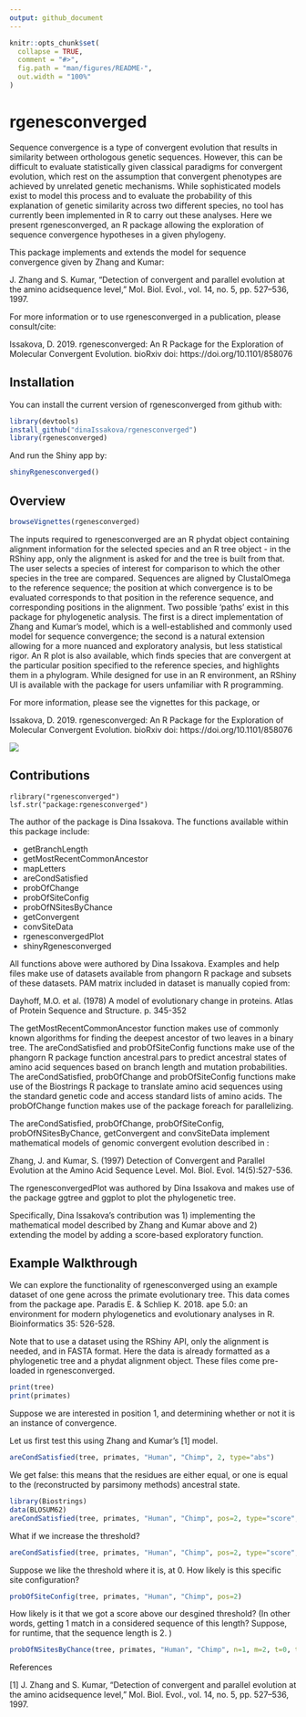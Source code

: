 ```yaml
---
output: github_document
---
```


<!-- README.md is generated from README.Rmd. Please edit that file -->

```r
knitr::opts_chunk$set(
  collapse = TRUE,
  comment = "#>",
  fig.path = "man/figures/README-",
  out.width = "100%"
)
```

# rgenesconverged

<!-- badges: start -->
<!-- badges: end -->


Sequence convergence is a type of convergent evolution that results in similarity between orthologous genetic sequences. However, this can be difficult to evaluate statistically given classical paradigms for convergent evolution, which rest on the assumption that convergent phenotypes are achieved by unrelated genetic mechanisms. While sophisticated models exist to model this process and to evaluate the probability of this explanation of genetic similarity across two different species, no tool has currently been implemented in R to carry out these analyses. Here we present rgenesconverged, an R package allowing the exploration of sequence convergence hypotheses in a given phylogeny. 

This package implements and extends the model for sequence convergence given by Zhang and Kumar: 

 J. Zhang and S. Kumar, “Detection of convergent and parallel evolution at the amino acidsequence level,” Mol.  Biol.  Evol., vol.  14, no.  5, pp.  527–536, 1997.
 
 For more information or to use rgenesconverged in a publication, please consult/cite: 
 
Issakova, D. 2019. rgenesconverged: An R Package for the Exploration of Molecular Convergent Evolution. bioRxiv doi: https://doi.org/10.1101/858076

## Installation

You can install the current version of rgenesconverged from github with:

``` r
library(devtools)
install_github("dinaIssakova/rgenesconverged")
library(rgenesconverged)
```
And run the Shiny app by:
``` r
shinyRgenesconverged()
```


## Overview

``` r
browseVignettes(rgenesconverged)
```
The inputs required to rgenesconverged are an R phydat object containing alignment information for the selected species and an R tree object - in the RShiny app, only the alignment is asked for and the tree is built from that. The user selects a species of interest for comparison to which the other species in the tree are compared. Sequences are aligned by ClustalOmega to the reference sequence; the position at which convergence is to be evaluated corresponds to that position in the reference sequence, and corresponding positions in the alignment. 
Two possible 'paths' exist in this package for phylogenetic analysis. The first is a direct implementation of Zhang and Kumar's model, which is a well-established and commonly used model for sequence convergence; the second is a natural extension allowing for a more nuanced and exploratory analysis, but less statistical rigor. An R plot is also available, which finds species that are convergent at the particular position specified to the reference species, and highlights them in a phylogram. 
While designed for use in an R environment, an RShiny UI is available with the package for users unfamiliar with R programming. 

For more information, please see the vignettes for this package, or 

Issakova, D. 2019. rgenesconverged: An R Package for the Exploration of Molecular Convergent Evolution. bioRxiv doi: https://doi.org/10.1101/858076

![](./inst/extdata/ISSAKOVA_D_A1.png)

## Contributions

``` 
rlibrary("rgenesconverged")
lsf.str("package:rgenesconverged")
```

The author of the package is Dina Issakova. The functions available within this package include:

- getBranchLength
- getMostRecentCommonAncestor
- mapLetters
- areCondSatisfied
- probOfChange
- probOfSiteConfig
- probOfNSitesByChance
- getConvergent
- convSiteData
- rgenesconvergedPlot
- shinyRgenesconverged

All functions above were authored by Dina Issakova. Examples and help files make use of datasets available from phangorn R package and subsets of these datasets. PAM matrix included in dataset is manually copied from:

Dayhoff, M.O. et al. (1978) A model of evolutionary change in proteins. Atlas of Protein Sequence and Structure. p. 345-352


The getMostRecentCommonAncestor function makes use of commonly known algorithms for finding the deepest ancestor of two leaves in a binary tree. The areCondSatisfied and probOfSiteConfig functions make use of the phangorn R package function ancestral.pars to predict ancestral states of amino acid sequences based on branch length and mutation probabilities. The areCondSatisfied, probOfChange and probOfSiteConfig functions make use of the Biostrings R package to translate amino acid sequences using the standard genetic code and access standard lists of amino acids. The probOfChange function makes use of the package foreach for parallelizing.

The areCondSatisfied, probOfChange, probOfSiteConfig, probOfNSitesByChance, getConvergent and convSiteData implement mathematical models of genomic convergent evolution described in : 

Zhang, J. and Kumar, S. (1997) Detection of Convergent and Parallel Evolution at the Amino Acid Sequence Level. Mol. Biol. Evol. 14(5):527-536. 

The rgenesconvergedPlot was authored by Dina Issakova and makes use of the package ggtree and ggplot to plot the phylogenetic tree. 

Specifically, Dina Issakova's contribution was 1) implementing the mathematical model described by Zhang and Kumar above and 2) extending the model by adding a score-based exploratory function.

## Example Walkthrough


We can explore the functionality of rgenesconverged using an example dataset of one gene across the primate evolutionary tree.
This data comes from the package ape. 
Paradis E. & Schliep K. 2018. ape 5.0: an environment for modern phylogenetics and evolutionary analyses in R. Bioinformatics 35: 526-528.

Note that to use a dataset using the RShiny API, only the alignment is needed, and in FASTA format. Here the data is already formatted as a phylogenetic tree and a phydat alignment object. These files come pre-loaded in rgenesconverged.


```r
print(tree)
print(primates)
```

Suppose we are interested in position 1, and determining whether or not it is an instance of convergence. 

Let us first test this using Zhang and Kumar's [1] model. 

```r
areCondSatisfied(tree, primates, "Human", "Chimp", 2, type="abs")
```

We get false: this means that the residues are either equal, or one is equal to the (reconstructed by parsimony methods) ancestral state. 

```r
library(Biostrings)
data(BLOSUM62)
areCondSatisfied(tree, primates, "Human", "Chimp", pos=2, type="score", threshold=0, BLOSUM62)
```

What if we increase the threshold? 

```r
areCondSatisfied(tree, primates, "Human", "Chimp", pos=2, type="score", threshold=10, BLOSUM62)
```

Suppose we like the threshold where it is, at 0. How likely is this specific site configuration? 

```r
probOfSiteConfig(tree, primates, "Human", "Chimp", pos=2)
```

How likely is it that we got a score above our desgined threshold? (In other words, getting 1 match in a considered sequence of this length? Suppose, for runtime, that the sequence length is 2. )

```r
probOfNSitesByChance(tree, primates, "Human", "Chimp", n=1, m=2, t=0, type="score")
```

References

[1] J. Zhang and S. Kumar, “Detection of convergent and parallel evolution at the amino acidsequence level,” Mol.  Biol.  Evol., vol.  14, no.  5, pp.  527–536, 1997.


